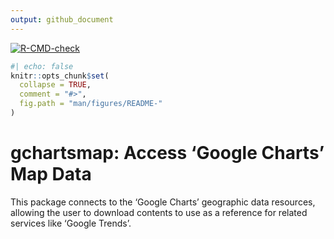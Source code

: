 ```yaml
---
output: github_document
---
```


<!-- README.md is generated from README.Rmd. Please edit that file -->

[![R-CMD-check](https://github.com/odeleongt/gchartsmap/actions/workflows/R-CMD-check.yaml/badge.svg)](https://github.com/odeleongt/gchartsmap/actions/workflows/R-CMD-check.yaml)

```r
#| echo: false
knitr::opts_chunk$set(
  collapse = TRUE,
  comment = "#>",
  fig.path = "man/figures/README-"
)
```




# gchartsmap: Access 'Google Charts' Map Data

This package connects to the 'Google Charts' geographic data resources, allowing
the user to download contents to use as a reference for related services like
'Google Trends'.
